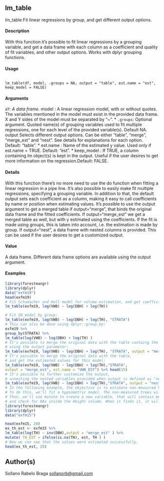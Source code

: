 ## lm_table

lm_table Fit linear regressions by group, and get different output options.

#### Description
With this function it’s possible to fit linear regressions by a grouping variable, and get a data frame with each column as a coefficient and quality of fit variables, and other output options. Works with dplyr grouping functions.

#### Usage

<pre><code>
lm_table(df, model, .groups = NA, output = "table", est.name = "est",
keep_model = FALSE)
</code></pre>

#### Arguments 
*``df``: A data frame.
* model : A linear regression model, with or without quotes. The variables mentioned in the model must exist in the provided data frame. X and Y sides of the model
must be separated by "~".
* ``.groups``: Optional argument. Quoted name(s) of grouping variables used to fit multiple regressions, one for each level of the provided variable(s). Default NA.
output Selects different output options. Can be either "table", "merge", "merge_est" and "nest". See details for explanations for each option. Default: "table".
* est.name : Name of the estimated y value. Used only if est.name = TRUE. Default: "est".
* keep_model : If TRUE, a column containing lm object(s) is kept in the output. Useful if the user desires to get more information on the regression.Default: FALSE.

#### Details
With this function there’s no more need to use the do function when fitting a linear regression in a pipe line. It’s also possible to easily make fit multiple regressions, specifying a grouping variable.
In addition to that, the default output sets each coefficient as a column, making it easy to call coefficients by name or position when estimating values.
It’s possible to use the output argument to get a merged table if output="merge", that binds the original data frame and the fitted coefficients. If output="merge_est" we get a merged table as
well, but with y estimated using the coefficients. If the fit is made using groups, this is taken into account, i.e. the estimation is made by group.
If output="nest", a data frame with nested columns is provided. This can be used if the user desires to get a customized output.

#### Value
A data frame. Different data frame options are available using the output argument.

#### Examples

```r
library(forestmangr)
library(dplyr)
data("exfm19")
head(exfm19)
# Fit Schumacher and Hall model for volume estimation, and get coefficient, R2 and error values:
lm_table(exfm19, log(VWB) ~ log(DBH) + log(TH))

# Fit SH model by group:
lm_table(exfm19, log(VWB) ~ log(DBH) + log(TH), "STRATA")
# This can also be done using dplyr::group_by:
exfm19 %>%
group_by(STRATA) %>%
lm_table(log(VWB) ~ log(DBH) + log(TH) )
# It's possible to merge the original data with the table containg the coefficients
# using the output parameter:
lm_table(exfm19, log(VWB) ~ log(DBH) + log(TH), "STRATA", output = "merge")
# It's possible to merge the original data with the table,
# and get the estimated values for this model:
lm_table(exfm19, log(VWB) ~ log(DBH) + log(TH),"STRATA",
output = "merge_est", est.name = "VWB_EST") %>% head(15)
# It's possible to further customize the output,
# unnesting the nested variables provided when output is defined as "nest":
lm_table(exfm19, log(VWB) ~ log(DBH) + log(TH),"STRATA", output = "nest")
# In the following example, the objective is to estimate non-measured height values in a forest inventory data.
# To do this, we'll fit a hypsometric model. The non-measured trees will be automatically ignored in this step. We'll define the argument output as "merge_est", so that we can get the estimated height values as a separate column.
# Then, we'll use mutate to create a new variable, that will contain measured height values, along with estimated ones. To do this we'll use ifelse,
# and check for NAs inside the Height column. When it finds it, it will basically fill them with estimated values.
library(forestmangr)
library(dplyr)
data("exfm15")

head(exfm15, 20)
ex_th_est <- exfm15 %>%
lm_table(log(TH) ~ inv(DBH),output = "merge_est" ) %>%
mutate( TH_EST = ifelse(is.na(TH), est, TH ) )
# Now we can see that the values were estimated successfully.
head(ex_th_est, 20)
```
## Author(s)
Sollano Rabelo Braga <sollanorb@gmail.com>
